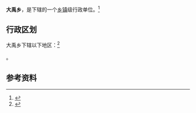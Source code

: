 {{中国乡级行政区|14/11/24/207/000}}

'''大禹乡'''，是{{PRC admin/fullname|14/11/24/207/000|3}}下辖的一个[[乡镇|乡镇]]级行政单位。<ref>{{PRC admin/ref sgc|{{PRC admin/parent|14/11/24/207/000}}}}</ref>

== 行政区划 ==

大禹乡下辖以下地区：<ref>{{PRC admin/ref sgc|14/11/24/207/000}}</ref>

{{PRC admin/children|14/11/24/207/000}}。

== 参考资料 ==

{{reflist}}

{{行政区划小作品}}
{{PRC admin/navcat|14/11/24/207/000}}